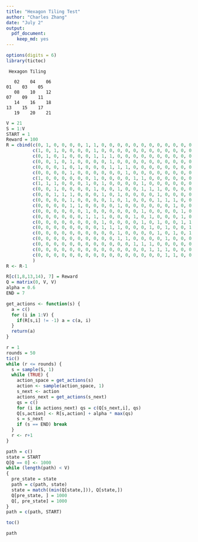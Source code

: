 ```yaml
---
title: "Hexagon Tiling Test"
author: "Charles Zhang"
date: "July 2"
output: 
  pdf_document:
    keep_md: yes
---
```


```r
options(digits = 6)
library(tictoc)
```




     Hexagon Tiling
     
       02    04    06
    01    03    05
       08    10    12
    07    09    11
       14    16    18
    13    15    17
       19    20    21





```r
V = 21
S = 1:V
START = 1
Reward = 100
R = cbind(c(0, 1, 0, 0, 0, 0, 1, 1, 0, 0, 0, 0, 0, 0, 0, 0, 0, 0, 0, 0, 0),
          c(1, 0, 1, 0, 0, 0, 0, 1, 0, 0, 0, 0, 0, 0, 0, 0, 0, 0, 0, 0, 0),
          c(0, 1, 0, 1, 0, 0, 0, 1, 1, 1, 0, 0, 0, 0, 0, 0, 0, 0, 0, 0, 0),
          c(0, 0, 1, 0, 1, 0, 0, 0, 0, 1, 0, 0, 0, 0, 0, 0, 0, 0, 0, 0, 0),
          c(0, 0, 0, 1, 0, 1, 0, 0, 0, 1, 1, 1, 0, 0, 0, 0, 0, 0, 0, 0, 0),
          c(0, 0, 0, 0, 1, 0, 0, 0, 0, 0, 0, 1, 0, 0, 0, 0, 0, 0, 0, 0, 0),
          c(1, 0, 0, 0, 0, 0, 0, 1, 0, 0, 0, 0, 1, 1, 0, 0, 0, 0, 0, 0, 0),
          c(1, 1, 1, 0, 0, 0, 1, 0, 1, 0, 0, 0, 0, 1, 0, 0, 0, 0, 0, 0, 0),
          c(0, 0, 1, 0, 0, 0, 0, 1, 0, 0, 1, 0, 0, 1, 1, 1, 0, 0, 0, 0, 0),
          c(0, 0, 1, 1, 1, 0, 0, 0, 1, 0, 1, 0, 0, 0, 0, 1, 0, 0, 0, 0, 0),
          c(0, 0, 0, 0, 1, 0, 0, 0, 0, 1, 0, 1, 0, 0, 0, 1, 1, 1, 0, 0, 0),
          c(0, 0, 0, 0, 1, 1, 0, 0, 0, 0, 1, 0, 0, 0, 0, 0, 0, 1, 0, 0, 0),
          c(0, 0, 0, 0, 0, 0, 1, 0, 0, 0, 0, 0, 0, 1, 0, 0, 0, 0, 1, 0, 0),
          c(0, 0, 0, 0, 0, 0, 1, 1, 1, 0, 0, 0, 1, 0, 1, 0, 0, 0, 1, 0, 0),
          c(0, 0, 0, 0, 0, 0, 0, 0, 1, 0, 0, 0, 0, 1, 0, 1, 0, 0, 1, 1, 0),
          c(0, 0, 0, 0, 0, 0, 0, 0, 1, 1, 1, 0, 0, 0, 1, 0, 1, 0, 0, 1, 0),
          c(0, 0, 0, 0, 0, 0, 0, 0, 0, 0, 1, 0, 0, 0, 0, 1, 0, 1, 0, 1, 1),
          c(0, 0, 0, 0, 0, 0, 0, 0, 0, 0, 1, 1, 0, 0, 0, 0, 1, 0, 0, 0, 1),
          c(0, 0, 0, 0, 0, 0, 0, 0, 0, 0, 0, 0, 1, 1, 1, 0, 0, 0, 0, 0, 0),
          c(0, 0, 0, 0, 0, 0, 0, 0, 0, 0, 0, 0, 0, 0, 1, 1, 1, 0, 0, 0, 0),
          c(0, 0, 0, 0, 0, 0, 0, 0, 0, 0, 0, 0, 0, 0, 0, 0, 1, 1, 0, 0, 0)
          )
R <- R-1

R[c(1,8,13,14), 7] = Reward
Q = matrix(0, V, V)
alpha = 0.6
END = 7
```

```r
get_actions <- function(s) {
  a = c()
  for (i in 1:V) {
    if(R[s,i] != -1) a = c(a, i)
  }
  return(a)
}
```

```r
r = 1
rounds = 50
tic()
while (r <= rounds) {
  s = sample(S, 1)
  while (TRUE) {
    action_space = get_actions(s)
    action <- sample(action_space, 1)
    s_next <- action
    actions_next = get_actions(s_next)
    qs = c()
    for (i in actions_next) qs = c(Q[s_next,i], qs)
    Q[s,action] <- R[s,action] + alpha * max(qs)
    s = s_next
    if (s == END) break
  }
  r <- r+1
}
```

```r
path = c()
state = START
Q[Q == 0] <- 1000
while (length(path) < V)
{
  pre_state = state
  path = c(path, state)
  state = match((min(Q[state,])), Q[state,])
  Q[pre_state, ] = 1000
  Q[, pre_state] = 1000
}
path = c(path, START)
```

```r
toc()
```
```r
path
```

